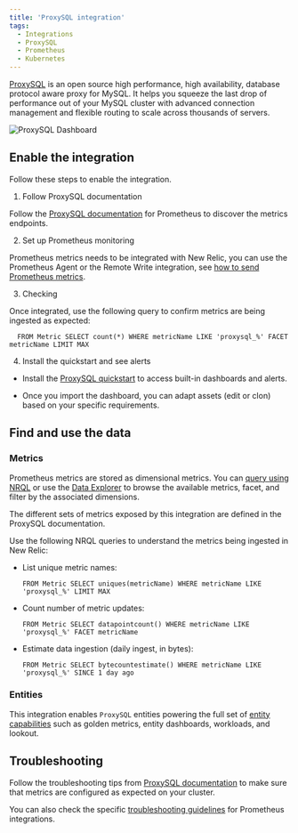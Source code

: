 ```yaml
---
title: 'ProxySQL integration'
tags:
  - Integrations
  - ProxySQL
  - Prometheus
  - Kubernetes
---
```



[ProxySQL](https://proxysql.com/blog/releasing-proxysql-2-1-0/) is an open source high performance, high availability, database protocol aware proxy for MySQL. It helps you squeeze the last drop of performance out of your MySQL cluster with advanced connection management and flexible routing to scale across thousands of servers.

<img
  title="ProxySQL Dashboard"
  alt="ProxySQL Dashboard"
  src={kubernetesProxySQLDashboard}
/>

## Enable the integration

Follow these steps to enable the integration.

1. Follow ProxySQL documentation

  Follow the [ProxySQL documentation](https://proxysql.com/documentation/prometheus-exporter/) for Prometheus to discover the metrics endpoints.

2. Set up Prometheus monitoring

  Prometheus metrics needs to be integrated with New Relic, you can use the Prometheus Agent or the Remote Write integration, see [how to send Prometheus metrics](/docs/infrastructure/prometheus-integrations/get-started/send-prometheus-metric-data-new-relic/).

3. Checking

  Once integrated, use the following query to confirm metrics are being ingested as expected:

  ```
    FROM Metric SELECT count(*) WHERE metricName LIKE 'proxysql_%' FACET metricName LIMIT MAX
  ```

4. Install the quickstart and see alerts

  * Install the [ProxySQL quickstart](https://newrelic.com/instant-observability/ProxySQL-quickstart) to access built-in dashboards and alerts. 

  * Once you import the dashboard, you can adapt assets (edit or clon) based on your specific requirements.

## Find and use the data

### Metrics

Prometheus metrics are stored as dimensional metrics. You can [query using NRQL](/docs/telemetry-data-platform/get-data/apis/query-metric-data-type/) or use the [Data Explorer](/docs/query-your-data/explore-query-data/browse-data/introduction-data-explorer/) to browse the available metrics, facet, and filter by the associated dimensions.

The different sets of metrics exposed by this integration are defined in the ProxySQL documentation.

Use the following NRQL queries to understand the metrics being ingested in New Relic:

* List unique metric names:

  ```
  FROM Metric SELECT uniques(metricName) WHERE metricName LIKE 'proxysql_%' LIMIT MAX
  ```

* Count number of metric updates:

  ```
  FROM Metric SELECT datapointcount() WHERE metricName LIKE 'proxysql_%' FACET metricName
  ```

* Estimate data ingestion (daily ingest, in bytes):

	```
  FROM Metric SELECT bytecountestimate() WHERE metricName LIKE 'proxysql_%' SINCE 1 day ago
  ```

### Entities

This integration enables `ProxySQL` entities powering the full set of [entity capabilities](/docs/new-relic-solutions/new-relic-one/core-concepts/what-entity-new-relic/) such as golden metrics, entity dashboards, workloads, and lookout.

## Troubleshooting

Follow the troubleshooting tips from [ProxySQL documentation](https://proxysql.com/documentation/frequently-asked-questions/) to make sure that metrics are configured as expected on your cluster.

You can also check the specific [troubleshooting guidelines](/docs/infrastructure/prometheus-integrations/troubleshooting/no-data-appears-prometheus-integration) for Prometheus integrations.
